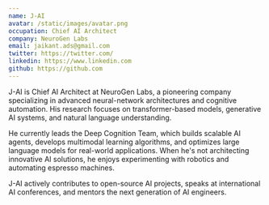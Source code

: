 ```yaml
---
name: J-AI
avatar: /static/images/avatar.png
occupation: Chief AI Architect
company: NeuroGen Labs
email: jaikant.ads@gmail.com
twitter: https://twitter.com/
linkedin: https://www.linkedin.com
github: https://github.com
---
```


J-AI is Chief AI Architect at NeuroGen Labs, a pioneering company specializing in advanced neural-network architectures and cognitive automation. His research focuses on transformer-based models, generative AI systems, and natural language understanding.

He currently leads the Deep Cognition Team, which builds scalable AI agents, develops multimodal learning algorithms, and optimizes large language models for real-world applications. When he's not architecting innovative AI solutions, he enjoys experimenting with robotics and automating espresso machines.

J-AI actively contributes to open-source AI projects, speaks at international AI conferences, and mentors the next generation of AI engineers.
